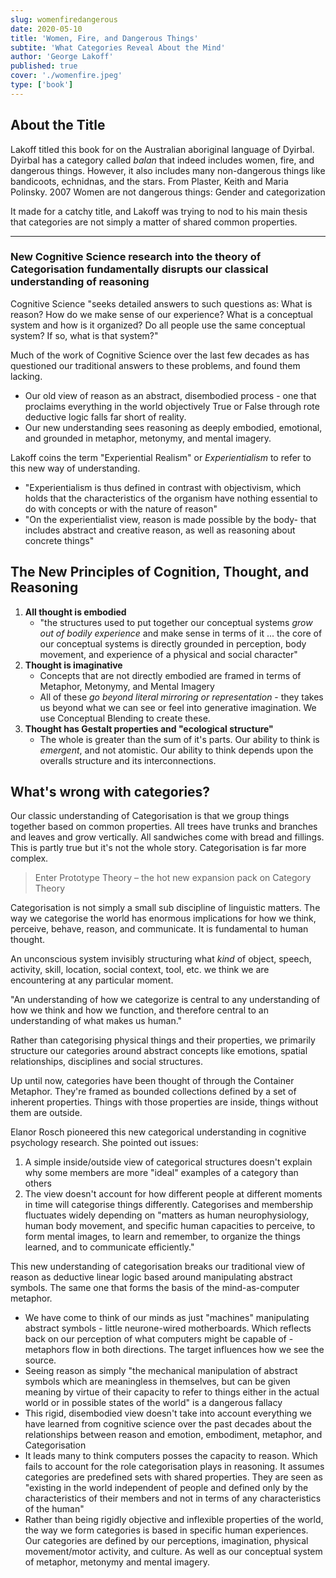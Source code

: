 ```yaml
---
slug: womenfiredangerous
date: 2020-05-10
title: 'Women, Fire, and Dangerous Things'
subtite: 'What Categories Reveal About the Mind'
author: 'George Lakoff'
published: true
cover: './womenfire.jpeg'
type: ['book']
---
```


## About the Title

Lakoff titled this book for on the Australian aboriginal language of <a to="https://en.wikipedia.org/wiki/Dyirbal_people">Dyirbal</a>.  Dyirbal has a category called *balan* that indeed includes women, fire, and dangerous things. However, it also includes many non-dangerous things like bandicoots, echnidnas, and the stars. <Footnote count={1}>From Plaster, Keith and Maria Polinsky. 2007 <a to="https://dash.harvard.edu/bitstream/handle/1/3209556/Women%20are%20not%20dangerous%20things%20-%20Pol,%20M.pdf?sequence=2">Women are not dangerous things: Gender and categorization</a> </Footnote>

It made for a catchy title, and Lakoff was trying to nod to his main thesis that categories are not simply a matter of shared common properties.

---

### New Cognitive Science research into the theory of Categorisation fundamentally disrupts our classical understanding of reasoning

Cognitive Science "seeks detailed answers to such questions as: What is reason? How do we make sense of our experience? What is a conceptual system and how is it organized? Do all people use the same conceptual system? If so, what is that system?"

Much of the work of Cognitive Science over the last few decades as has questioned our traditional answers to these problems, and found them lacking.

- Our old view of reason as an abstract, disembodied process - one that proclaims everything in the world objectively True or False through rote deductive logic falls far short of reality. 
- Our new understanding sees reasoning as deeply embodied, emotional, and grounded in metaphor, metonymy, and mental imagery.

Lakoff coins the term "Experiential Realism" or *Experientialism* to refer to this new way of understanding.
- "Experientialism is thus defined in contrast with objectivism, which holds that the characteristics of the organism have nothing essential to do with concepts or with the nature of reason"
- "On the experientialist view, reason is made possible by the body- that includes abstract and creative reason, as well as reasoning about concrete things"

## The New Principles of Cognition, Thought, and Reasoning

1. **All thought is embodied**
    - "the structures used to put together our conceptual systems *grow out of bodily experience* and make sense in terms of it ... the core of our conceptual systems is directly grounded in perception, body movement, and experience of a physical and social character"
2. **Thought is imaginative**
    - Concepts that are not directly embodied are framed in terms of Metaphor, Metonymy, and Mental Imagery
    - All of these *go beyond literal mirroring or representation* - they takes us beyond what we can see or feel into generative imagination. We use Conceptual Blending to create these.
3. **Thought has Gestalt properties and "ecological structure"**
    - The whole is greater than the sum of it's parts. Our ability to think is *emergent*, and not atomistic. Our ability to think depends upon the overalls structure and its interconnections.  


## What's wrong with categories?

Our classic understanding of Categorisation is that we group things together based on common properties. All trees have trunks and branches and leaves and grow vertically. All sandwiches come with bread and fillings. This is partly true but it's not the whole story. Categorisation is far more complex.

> Enter Prototype Theory – the hot new expansion pack on Category Theory


Categorisation is not simply a small sub discipline of linguistic matters. The way we categorise the world has enormous implications for how we think, perceive, behave, reason, and communicate. It is fundamental to human thought.

An unconscious system invisibly structuring what *kind* of object, speech, activity, skill, location, social context, tool, etc. we think we are encountering at any particular moment.

"An understanding of how we categorize is central to any understanding of how we think and how we function, and therefore central to an understanding of what makes us human."

Rather than categorising physical things and their properties, we primarily structure our categories around abstract concepts like emotions, spatial relationships, disciplines and social structures.

Up until now, categories have been thought of through the Container Metaphor. They're framed as bounded collections defined by a set of inherent properties. Things with those properties are inside, things without them are outside.

Elanor Rosch pioneered this new categorical understanding in cognitive psychology research. She pointed out issues:
1. A simple inside/outside view of categorical structures doesn't explain why some members are more "ideal" examples of a category than others
2. The view doesn't account for how different people at different moments in time will categorise things differently. Categorises and membership fluctuates widely depending on "matters as human neurophysiology, human body movement, and specific human capacities to perceive, to form mental images, to learn and remember, to organize the things learned, and to communicate efficiently."


This new understanding of categorisation breaks our traditional view of reason as deductive linear logic based around manipulating abstract symbols. The same one that forms the basis of the mind-as-computer metaphor.
- We have come to think of our minds as just "machines" manipulating abstract symbols - little neurone-wired motherboards. Which reflects back on our perception of what computers might be capable of - metaphors flow in both directions. The target influences how we see the source.
- Seeing reason as simply "the mechanical manipulation of abstract symbols which are meaningless in themselves, but can be given meaning by virtue of their capacity to refer to things either in the actual world or in possible states of the world" is a dangerous fallacy
- This rigid, disembodied view doesn't take into account everything we have learned from cognitive science over the past decades about the relationships between reason and emotion, embodiment, metaphor, and Categorisation
- It leads many to think computers posses the capacity to reason. Which fails to account for the role categorisation plays in reasoning. It assumes categories are predefined sets with shared properties. They are seen as "existing in the world independent of people and defined only by the characteristics of their members and not in terms of any characteristics of the human"
- Rather than being rigidly objective and inflexible properties of the world, the way we form categories is based in specific human experiences. Our categories are defined by our perceptions, imagination, physical movement/motor activity, and culture. As well as our conceptual system of metaphor, metonymy and mental imagery.

